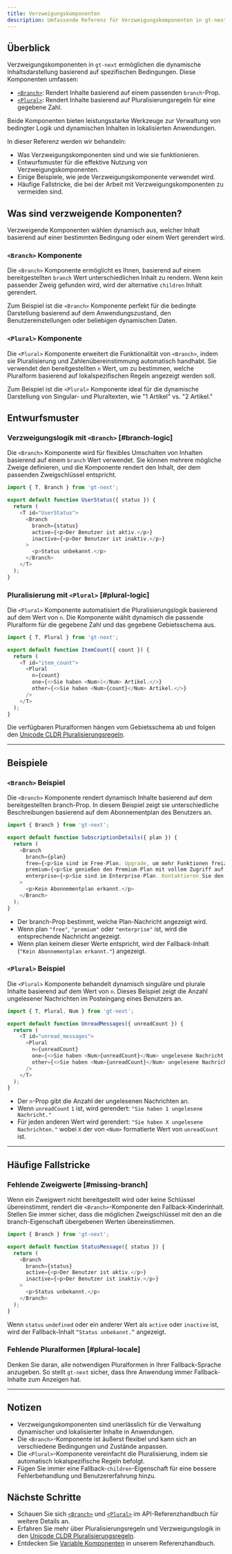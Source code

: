 ```yaml
---
title: Verzweigungskomponenten
description: Umfassende Referenz für Verzweigungskomponenten in gt-next
---
```


## Überblick

Verzweigungskomponenten in `gt-next` ermöglichen die dynamische Inhaltsdarstellung basierend auf spezifischen Bedingungen. Diese Komponenten umfassen:

- [`<Branch>`](/docs/next/api/components/branch): Rendert Inhalte basierend auf einem passenden `branch`-Prop.
- [`<Plural>`](/docs/next/api/components/plural): Rendert Inhalte basierend auf Pluralisierungsregeln für eine gegebene Zahl.

Beide Komponenten bieten leistungsstarke Werkzeuge zur Verwaltung von bedingter Logik und dynamischen Inhalten in lokalisierten Anwendungen.

In dieser Referenz werden wir behandeln:
- Was Verzweigungskomponenten sind und wie sie funktionieren.
- Entwurfsmuster für die effektive Nutzung von Verzweigungskomponenten.
- Einige Beispiele, wie jede Verzweigungskomponente verwendet wird.
- Häufige Fallstricke, die bei der Arbeit mit Verzweigungskomponenten zu vermeiden sind.

## Was sind verzweigende Komponenten?

Verzweigende Komponenten wählen dynamisch aus, welcher Inhalt basierend auf einer bestimmten Bedingung oder einem Wert gerendert wird.

### `<Branch>` Komponente
Die `<Branch>` Komponente ermöglicht es Ihnen, basierend auf einem bereitgestellten `branch` Wert unterschiedlichen Inhalt zu rendern.
Wenn kein passender Zweig gefunden wird, wird der alternative `children` Inhalt gerendert.

Zum Beispiel ist die `<Branch>` Komponente perfekt für die bedingte Darstellung basierend auf dem Anwendungszustand, den Benutzereinstellungen oder beliebigen dynamischen Daten.

### `<Plural>` Komponente
Die `<Plural>` Komponente erweitert die Funktionalität von `<Branch>`, indem sie Pluralisierung und Zahlenübereinstimmung automatisch handhabt.
Sie verwendet den bereitgestellten `n` Wert, um zu bestimmen, welche Pluralform basierend auf lokalspezifischen Regeln angezeigt werden soll.

Zum Beispiel ist die `<Plural>` Komponente ideal für die dynamische Darstellung von Singular- und Pluraltexten, wie "1 Artikel" vs. "2 Artikel."

## Entwurfsmuster

### Verzweigungslogik mit `<Branch>` [#branch-logic]

Die `<Branch>` Komponente wird für flexibles Umschalten von Inhalten basierend auf einem `branch` Wert verwendet.
Sie können mehrere mögliche Zweige definieren, und die Komponente rendert den Inhalt, der dem passenden Zweigschlüssel entspricht.

```javascript copy
import { T, Branch } from 'gt-next';

export default function UserStatus({ status }) {
  return (
    <T id="UserStatus">
      <Branch
        branch={status}
        active={<p>Der Benutzer ist aktiv.</p>}
        inactive={<p>Der Benutzer ist inaktiv.</p>}
      >
        <p>Status unbekannt.</p>
      </Branch>
    </T>
  );
}
```
### Pluralisierung mit `<Plural>` [#plural-logic]

Die `<Plural>` Komponente automatisiert die Pluralisierungslogik basierend auf dem Wert von `n`.
Die Komponente wählt dynamisch die passende Pluralform für die gegebene Zahl und das gegebene Gebietsschema aus.

```javascript copy
import { T, Plural } from 'gt-next';

export default function ItemCount({ count }) {
  return (
    <T id="item_count">
      <Plural
        n={count}
        one={<>Sie haben <Num>1</Num> Artikel.</>}
        other={<>Sie haben <Num>{count}</Num> Artikel.</>}
      />
    </T>
  );
}
```

Die verfügbaren Pluralformen hängen vom Gebietsschema ab und folgen den [Unicode CLDR Pluralisierungsregeln](https://cldr.unicode.org/index/cldr-spec/plural-rules).

---

## Beispiele

### `<Branch>` Beispiel

Die `<Branch>` Komponente rendert dynamisch Inhalte basierend auf dem bereitgestellten branch-Prop.
In diesem Beispiel zeigt sie unterschiedliche Beschreibungen basierend auf dem Abonnementplan des Benutzers an.
```javascript copy
import { Branch } from 'gt-next';

export default function SubscriptionDetails({ plan }) {
  return (
    <Branch
      branch={plan}
      free={<p>Sie sind im Free-Plan. Upgrade, um mehr Funktionen freizuschalten!</p>}
      premium={<p>Sie genießen den Premium-Plan mit vollem Zugriff auf Funktionen.</p>}
      enterprise={<p>Sie sind im Enterprise-Plan. Kontaktieren Sie den Support für maßgeschneiderte Lösungen.</p>}
    >
      <p>Kein Abonnementplan erkannt.</p>
    </Branch>
  );
}
```

 * Der branch-Prop bestimmt, welche Plan-Nachricht angezeigt wird.
 * Wenn plan `"free"`, `"premium"` oder `"enterprise"` ist, wird die entsprechende Nachricht angezeigt.
 * Wenn plan keinem dieser Werte entspricht, wird der Fallback-Inhalt (`"Kein Abonnementplan erkannt."`) angezeigt.


### `<Plural>` Beispiel

Die `<Plural>` Komponente behandelt dynamisch singuläre und plurale Inhalte basierend auf dem Wert von `n`.
Dieses Beispiel zeigt die Anzahl ungelesener Nachrichten im Posteingang eines Benutzers an.

```javascript copy
import { T, Plural, Num } from 'gt-next';

export default function UnreadMessages({ unreadCount }) {
  return (
    <T id="unread_messages">
      <Plural
        n={unreadCount}
        one={<>Sie haben <Num>{unreadCount}</Num> ungelesene Nachricht.</>}
        other={<>Sie haben <Num>{unreadCount}</Num> ungelesene Nachrichten.</>}
      />
    </T>
  );
}
```
 * Der `n`-Prop gibt die Anzahl der ungelesenen Nachrichten an.
 * Wenn `unreadCount` `1` ist, wird gerendert: `"Sie haben 1 ungelesene Nachricht."`
 * Für jeden anderen Wert wird gerendert: `"Sie haben X ungelesene Nachrichten."` wobei `X` der von `<Num>` formatierte Wert von `unreadCount` ist.

---

## Häufige Fallstricke

### Fehlende Zweigwerte [#missing-branch]

Wenn ein Zweigwert nicht bereitgestellt wird oder keine Schlüssel übereinstimmt, rendert die `<Branch>`-Komponente den Fallback-Kinderinhalt.
Stellen Sie immer sicher, dass die möglichen Zweigschlüssel mit den an die branch-Eigenschaft übergebenen Werten übereinstimmen.

```javascript copy
import { Branch } from 'gt-next';

export default function StatusMessage({ status }) {
  return (
    <Branch
      branch={status}
      active={<p>Der Benutzer ist aktiv.</p>}
      inactive={<p>Der Benutzer ist inaktiv.</p>}
    >
      <p>Status unbekannt.</p>
    </Branch>
  );
}
```
Wenn `status` `undefined` oder ein anderer Wert als `active` oder `inactive` ist, wird der Fallback-Inhalt `“Status unbekannt.”` angezeigt.


### Fehlende Pluralformen [#plural-locale]

Denken Sie daran, alle notwendigen Pluralformen in Ihrer Fallback-Sprache anzugeben.
So stellt `gt-next` sicher, dass Ihre Anwendung immer Fallback-Inhalte zum Anzeigen hat.

---

## Notizen
 * Verzweigungskomponenten sind unerlässlich für die Verwaltung dynamischer und lokalisierter Inhalte in Anwendungen.
 * Die `<Branch>`-Komponente ist äußerst flexibel und kann sich an verschiedene Bedingungen und Zustände anpassen.
 * Die `<Plural>`-Komponente vereinfacht die Pluralisierung, indem sie automatisch lokalspezifische Regeln befolgt.
 * Fügen Sie immer eine Fallback-`children`-Eigenschaft für eine bessere Fehlerbehandlung und Benutzererfahrung hinzu.

## Nächste Schritte
 * Schauen Sie sich [`<Branch>`](/docs/next/api/components/branch) und [`<Plural>`](/docs/next/api/components/plural) im API-Referenzhandbuch für weitere Details an.
 * Erfahren Sie mehr über Pluralisierungsregeln und Verzweigungslogik in den [Unicode CLDR Pluralisierungsregeln](https://cldr.unicode.org/index/cldr-spec/plural-rules).
 * Entdecken Sie [Variable Komponenten](/docs/next/reference/using-variable-components) in unserem Referenzhandbuch.
